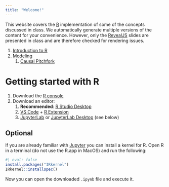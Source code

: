```yaml
---
title: "Welcome!"
---
```


This website covers the [R](https://www.r-project.org) implementation of some of the concepts discussed in class.
We automatically generate multiple versions of the content for your convenience.
However, only the [RevealJS](https://revealjs.com) slides are presented in class and are therefore checked for rendering issues.

1. [Introduction to R](01-introduction_to_r.qmd)
2. [Modeling](02-modeling.qmd)
   1. [Causal Pitchfork](CausalPitchfork.qmd)

# Getting started with R

1. Download the [R console](https://www.r-project.org)
2. Download an editor:
   1. **Recommended**: [R Studio Desktop](https://posit.co/downloads/)
   2. [VS Code](https://code.visualstudio.com) + [R Extension](https://marketplace.visualstudio.com/items?itemName=REditorSupport.r)
   3. [JupyterLab](https://jupyter.org) or [JupyterLab Desktop](https://github.com/jupyterlab/jupyterlab-desktop?tab=readme-ov-file#installation) (see below)

## Optional

If you are already familiar with [Jupyter](https://jupyter.org) you can install a kernel for R. Open R in a terminal (do not use the R.app in MacOS) and run the following:

```r
#| eval: false
install.packages("IRkernel")
IRkernel::installspec()
```

Now you can open the downloaded `.ipynb` file and execute it.